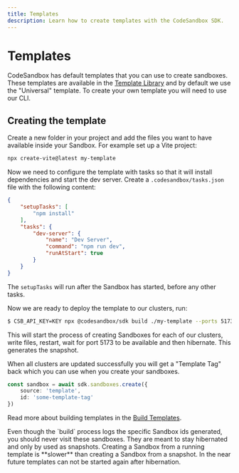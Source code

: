 ```yaml
---
title: Templates
description: Learn how to create templates with the CodeSandbox SDK.
---
```



# Templates

CodeSandbox has default templates that you can use to create sandboxes. These templates are available in the [Template Library](/sdk/snapshot-library) and by default we use the "Universal" template. To create your own template you will need to use our CLI.

## Creating the template

Create a new folder in your project and add the files you want to have available inside your Sandbox. For example set up a Vite project:

```sh
npx create-vite@latest my-template
```

Now we need to configure the template with tasks so that it will install dependencies and start the dev server. Create a `.codesandbox/tasks.json` file with the following content:

```json
{
    "setupTasks": [
        "npm install"
    ],
    "tasks": {
        "dev-server": {
            "name": "Dev Server",
            "command": "npm run dev",
            "runAtStart": true
        }
    }
}
```

The `setupTasks` will run after the Sandbox has started, before any other tasks.

Now we are ready to deploy the template to our clusters, run:

```bash
$ CSB_API_KEY=KEY npx @codesandbox/sdk build ./my-template --ports 5173
```

This will start the process of creating Sandboxes for each of our clusters, write files, restart, wait for port 5173 to be available and then hibernate. This generates the snapshot.

When all clusters are updated successfully you will get a "Template Tag" back which you can use when you create your sandboxes.

```ts
const sandbox = await sdk.sandboxes.create({
    source: 'template',
    id: 'some-template-tag'
})
```

Read more about building templates in the [Build Templates](/sdk/build-templates).

<Callout>
Even though the `build` process logs the specific Sandbox ids generated, you should never visit these sandboxes. They are meant to stay hibernated and only by used as snapshots. Creating a Sandbox from a running template is **slower** than creating a Sandbox from a snapshot. In the near future templates can not be started again after hibernation.
</Callout>
